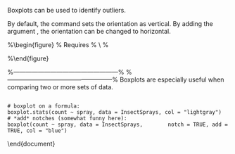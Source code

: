 


\section{Boxplot}
Boxplots can be used to identify outliers.

By default, the \texttt{boxplot()} command sets the orientation as vertical. By adding the argument \texttt{horizontal=TRUE}, the orientation can be changed to horizontal.
<p>
\begin{framed}
	<pre><code>
	boxplot(mtcars$mpg, horizontal=TRUE, xlab="Miles Per Gallon",
	main="Boxplot of MPG")
	</code></pre>
\end{framed}

%\begin{figure}
%  Requires \usepackage{graphicx}
%  \includegraphics[scale=0.4]{MTCARSboxplot.png}\\
%  \caption{Boxplot}\label{boxplot}
%\end{figure}







%---------------------------------------------------%
\section*{Boxplots}

A box plot provides an excellent visual summary of many important aspects of a distribution. 
\item It shows a measure of central location (the median), two measures of dispersion (the range and inter-quartile range), the skewness (from the orientation of the median relative to the quartiles) and potential outliers (marked individually). 

\item The box stretches from the lower hinge (defined as the 25th percentile) to the upper hinge (the 75th percentile) and therefore contains the middle half of the scores in the distribution.
\item A boxplot, or box and whisker diagram, provides a simple graphical summary of a set of data. 

\end{itemize}
\section*{Boxplot Outliers}
Boxplots can be used to identify \textbf{\textit{potential}} outliers, but is not actually intended as a formal testing procedure for outliers. Boxplots are designed for symmetric distributions, and are appropriate for skewed distributions.
\section*{Orientation}
\begin{itemize}
\item The default orientation for boxplots is vertical. To construct a horizontal boxplot, specify as an additional argument
\texttt{\textbf{horizontal=TRUE}}.
\end{itemize}
\begin{framed}
<pre><code>
boxplot(DAT,horizontal=TRUE)
</code></pre>
\end{framed}

%image of boxplot here




\begin{framed}
<pre><code>
boxplot(mtcars$mpg, horizontal=TRUE, xlab="Miles Per Gallon",
main="Boxplot of MPG")
</code></pre>
\end{framed}

%\begin{figure}
%  Requires \usepackage{graphicx}
%  \includegraphics[scale=0.4]{MTCARSboxplot.png}\\
%  \caption{Boxplot}\label{boxplot}
%\end{figure}

%---------------------------------------------------%
\subsection*{Boxplots for the Iris Data Set}

\begin{framed}
<pre><code>

boxplot(iris$Petal.Lengths)
title("boxplot 1")

boxplot(iris$Petal.Lengths,col="lightblue")
title("boxplot 2")

boxplot(iris$Petal.Lengths,horizontal=TRUE)
title("boxplot 3")

</code></pre>
\end{framed}



%---------------------------------------------------%
\subsection*{Comparing Multiple Groups}

Boxplots are especially useful when comparing two or more sets of data. 
<pre><code>
# boxplot on a formula:
boxplot.stats(count ~ spray, data = InsectSprays, col = "lightgray")
# *add* notches (somewhat funny here):
boxplot(count ~ spray, data = InsectSprays,        notch = TRUE, add = TRUE, col = "blue")
</code></pre>
\end{document}
